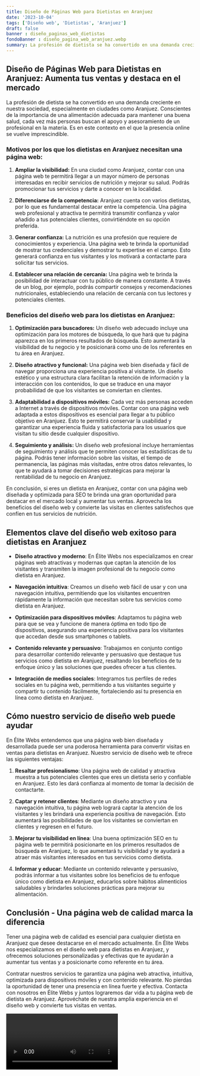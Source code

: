 ```yaml
---
title: Diseño de Páginas Web para Dietistas en Aranjuez
date: '2023-10-04'
tags: ['Diseño web', 'Dietistas', 'Aranjuez']
draft: false
banner : diseño_paginas_web_dietistas
fondoBanner : diseño_pagina_web_aranjuez.webp
summary: La profesión de dietista se ha convertido en una demanda creciente en nuestra sociedad, especialmente en ciudades como Aranjuez. Conscientes de la importancia de una alimentación adecuada para mantener una buena salud, cada vez más personas buscan el apoyo y asesoramiento de un profesional en la materia. Es en este contexto en el que la presencia online se vuelve imprescindible.
---
```


## Diseño de Páginas Web para Dietistas en Aranjuez: Aumenta tus ventas y destaca en el mercado

La profesión de dietista se ha convertido en una demanda creciente en nuestra sociedad, especialmente en ciudades como Aranjuez. Conscientes de la importancia de una alimentación adecuada para mantener una buena salud, cada vez más personas buscan el apoyo y asesoramiento de un profesional en la materia. Es en este contexto en el que la presencia online se vuelve imprescindible.

### Motivos por los que los dietistas en Aranjuez necesitan una página web:

1. **Ampliar la visibilidad:** En una ciudad como Aranjuez, contar con una página web te permitirá llegar a un mayor número de personas interesadas en recibir servicios de nutrición y mejorar su salud. Podrás promocionar tus servicios y darte a conocer en la localidad.

2. **Diferenciarse de la competencia:** Aranjuez cuenta con varios dietistas, por lo que es fundamental destacar entre la competencia. Una página web profesional y atractiva te permitirá transmitir confianza y valor añadido a tus potenciales clientes, convirtiéndote en su opción preferida.

3. **Generar confianza:** La nutrición es una profesión que requiere de conocimientos y experiencia. Una página web te brinda la oportunidad de mostrar tus credenciales y demostrar tu expertise en el campo. Esto generará confianza en tus visitantes y los motivará a contactarte para solicitar tus servicios.

4. **Establecer una relación de cercanía:** Una página web te brinda la posibilidad de interactuar con tu público de manera constante. A través de un blog, por ejemplo, podrás compartir consejos y recomendaciones nutricionales, estableciendo una relación de cercanía con tus lectores y potenciales clientes.

### Beneficios del diseño web para los dietistas en Aranjuez:

1. **Optimización para buscadores:** Un diseño web adecuado incluye una optimización para los motores de búsqueda, lo que hará que tu página aparezca en los primeros resultados de búsqueda. Esto aumentará la visibilidad de tu negocio y te posicionará como uno de los referentes en tu área en Aranjuez.

2. **Diseño atractivo y funcional:** Una página web bien diseñada y fácil de navegar proporciona una experiencia positiva al visitante. Un diseño estético y una estructura clara facilitan la retención de información y la interacción con los contenidos, lo que se traduce en una mayor probabilidad de que los visitantes se conviertan en clientes.

3. **Adaptabilidad a dispositivos móviles:** Cada vez más personas acceden a Internet a través de dispositivos móviles. Contar con una página web adaptada a estos dispositivos es esencial para llegar a tu público objetivo en Aranjuez. Esto te permitirá conservar la usabilidad y garantizar una experiencia fluida y satisfactoria para los usuarios que visitan tu sitio desde cualquier dispositivo.

4. **Seguimiento y análisis:** Un diseño web profesional incluye herramientas de seguimiento y análisis que te permiten conocer las estadísticas de tu página. Podrás tener información sobre las visitas, el tiempo de permanencia, las páginas más visitadas, entre otros datos relevantes, lo que te ayudará a tomar decisiones estratégicas para mejorar la rentabilidad de tu negocio en Aranjuez.

En conclusión, si eres un dietista en Aranjuez, contar con una página web diseñada y optimizada para SEO te brinda una gran oportunidad para destacar en el mercado local y aumentar tus ventas. Aprovecha los beneficios del diseño web y convierte las visitas en clientes satisfechos que confíen en tus servicios de nutrición.

<GifSeo />

<Cta />

## Elementos clave del diseño web exitoso para dietistas en Aranjuez

- **Diseño atractivo y moderno**: En Élite Webs nos especializamos en crear páginas web atractivas y modernas que captan la atención de los visitantes y transmiten la imagen profesional de tu negocio como dietista en Aranjuez.

- **Navegación intuitiva**: Creamos un diseño web fácil de usar y con una navegación intuitiva, permitiendo que los visitantes encuentren rápidamente la información que necesitan sobre tus servicios como dietista en Aranjuez.

- **Optimización para dispositivos móviles**: Adaptamos tu página web para que se vea y funcione de manera óptima en todo tipo de dispositivos, asegurando una experiencia positiva para los visitantes que accedan desde sus smartphones o tablets.

- **Contenido relevante y persuasivo**: Trabajamos en conjunto contigo para desarrollar contenido relevante y persuasivo que destaque tus servicios como dietista en Aranjuez, resaltando los beneficios de tu enfoque único y las soluciones que puedes ofrecer a tus clientes.

- **Integración de medios sociales**: Integramos tus perfiles de redes sociales en tu página web, permitiendo a tus visitantes seguirte y compartir tu contenido fácilmente, fortaleciendo así tu presencia en línea como dietista en Aranjuez.

## Cómo nuestro servicio de diseño web puede ayudar

En Élite Webs entendemos que una página web bien diseñada y desarrollada puede ser una poderosa herramienta para convertir visitas en ventas para dietistas en Aranjuez. Nuestro servicio de diseño web te ofrece las siguientes ventajas:

1. **Resaltar profesionalismo**: Una página web de calidad y atractiva muestra a tus potenciales clientes que eres un dietista serio y confiable en Aranjuez. Esto les dará confianza al momento de tomar la decisión de contactarte.

2. **Captar y retener clientes**: Mediante un diseño atractivo y una navegación intuitiva, tu página web logrará captar la atención de los visitantes y les brindará una experiencia positiva de navegación. Esto aumentará las posibilidades de que los visitantes se conviertan en clientes y regresen en el futuro.

3. **Mejorar tu visibilidad en línea**: Una buena optimización SEO en tu página web te permitirá posicionarte en los primeros resultados de búsqueda en Aranjuez, lo que aumentará tu visibilidad y te ayudará a atraer más visitantes interesados en tus servicios como dietista.

4. **Informar y educar**: Mediante un contenido relevante y persuasivo, podrás informar a tus visitantes sobre los beneficios de tu enfoque único como dietista en Aranjuez, educarlos sobre hábitos alimenticios saludables y brindarles soluciones prácticas para mejorar su alimentación.

## Conclusión - Una página web de calidad marca la diferencia

Tener una página web de calidad es esencial para cualquier dietista en Aranjuez que desee destacarse en el mercado actualmente. En Élite Webs nos especializamos en el diseño web para dietistas en Aranjuez, y ofrecemos soluciones personalizadas y efectivas que te ayudarán a aumentar tus ventas y a posicionarte como referente en tu área.

Contratar nuestros servicios te garantiza una página web atractiva, intuitiva, optimizada para dispositivos móviles y con contenido relevante. No pierdas la oportunidad de tener una presencia en línea fuerte y efectiva. Contacta con nosotros en Élite Webs y juntos lograremos dar vida a tu página web de dietista en Aranjuez. Aprovéchate de nuestra amplia experiencia en el diseño web y convierte tus visitas en ventas.

<Video />

<CtaBot job='Dietistas' city='Aranjuez'/>

<Gmaps query='Aranjuez+españa+maps' />